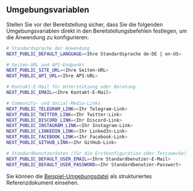 ## Umgebungsvariablen

Stellen Sie vor der Bereitstellung sicher, dass Sie die folgenden Umgebungsvariablen direkt in den Bereitstellungsbefehlen festlegen, um die Anwendung zu konfigurieren:

```bash
# Standardsprache der Anwendung
NEXT_PUBLIC_DEFAULT_LANGUAGE=<Ihre Standardsprache de-DE | en-US>

# Seiten-URL und API-Endpunkt
NEXT_PUBLIC_SITE_URL=<Ihre Seiten-URL>
NEXT_PUBLIC_API_URL=<Ihre API-URL>

# Kontakt-E-Mail für Unterstützung oder Beratung
NEXT_PUBLIC_EMAIL=<Ihre Kontakt-E-Mail>

# Community- und Social-Media-Links
NEXT_PUBLIC_TELEGRAM_LINK=<Ihr Telegram-Link>
NEXT_PUBLIC_TWITTER_LINK=<Ihr Twitter-Link>
NEXT_PUBLIC_DISCORD_LINK=<Ihr Discord-Link>
NEXT_PUBLIC_INSTAGRAM_LINK=<Ihr Instagram-Link>
NEXT_PUBLIC_LINKEDIN_LINK=<Ihr LinkedIn-Link>
NEXT_PUBLIC_FACEBOOK_LINK=<Ihr Facebook-Link>
NEXT_PUBLIC_GITHUB_LINK=<Ihr GitHub-Link>

# Standardbenutzerdaten (für die Erstkonfiguration oder Testzwecke)
NEXT_PUBLIC_DEFAULT_USER_EMAIL=<Ihre Standardbenutzer-E-Mail>
NEXT_PUBLIC_DEFAULT_USER_PASSWORD=<Ihr Standardbenutzer-Passwort>
```

Sie können die [Beispiel-Umgebungsdatei](https://github.com/perfect-panel/ppanel-web/blob/main/apps/user/.env.template) als strukturiertes Referenzdokument einsehen.



<Giscus />
